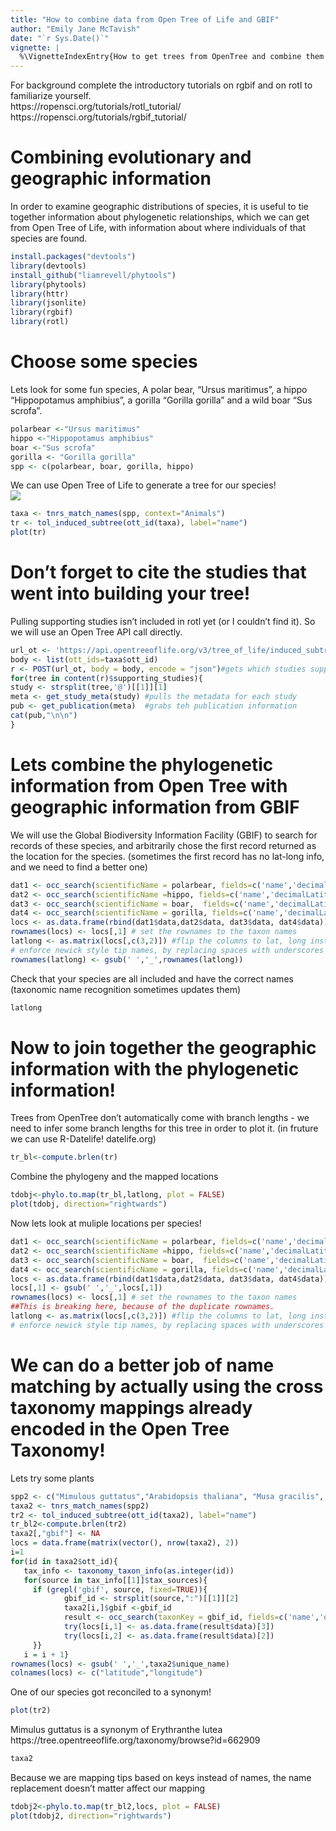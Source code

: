 ```yaml
---
title: "How to combine data from Open Tree of Life and GBIF"
author: "Emily Jane McTavish"
date: "`r Sys.Date()`"
vignette: |
  %\VignetteIndexEntry{How to get trees from OpenTree and combine them with GBIF location data.} %\VignetteEngine{knitr::rmarkdown} \usepackage[utf8]{inputenc}
---
```

For background complete the introductory tutorials on rgbif and on rotl to familiarize yourself.  
https://ropensci.org/tutorials/rotl_tutorial/  
https://ropensci.org/tutorials/rgbif_tutorial/  

# Combining evolutionary and geographic information
In order to examine geographic distributions of species, it is useful to tie together information about phylogenetic relationships, which we can get from Open Tree of Life, with information about where individuals of that species are found.

```r
install.packages("devtools")
library(devtools)
install_github("liamrevell/phytools")
library(phytools)
library(httr)
library(jsonlite)
library(rgbif)
library(rotl)


```


# Choose some species
Lets look for some fun species, 
A polar bear, "Ursus maritimus", a hippo "Hippopotamus amphibius", a gorilla "Gorilla gorilla" and a wild boar "Sus scrofa".

```r
polarbear <-"Ursus maritimus"
hippo <-"Hippopotamus amphibius"
boar <-"Sus scrofa"
gorilla <- "Gorilla gorilla"
spp <- c(polarbear, boar, gorilla, hippo)
```

We can use Open Tree of Life to generate a tree for our species!  
![](OpenTree-final-logo-copy.png)
```r
taxa <- tnrs_match_names(spp, context="Animals")
tr <- tol_induced_subtree(ott_id(taxa), label="name")
plot(tr)
```

# Don't forget to cite the studies that went into building your tree!
Pulling supporting studies isn't included in rotl yet (or I couldn't find it).
So we will use an Open Tree API call directly.

```r
url_ot <- 'https://api.opentreeoflife.org/v3/tree_of_life/induced_subtree'
body <- list(ott_ids=taxa$ott_id)
r <- POST(url_ot, body = body, encode = "json")#gets which studies support the subtree from  the open tree API
for(tree in content(r)$supporting_studies){
study <- strsplit(tree,'@')[[1]][1]
meta <- get_study_meta(study) #pulls the metadata for each study
pub <- get_publication(meta)  #grabs teh publication information
cat(pub,"\n\n")
}
```
# Lets combine the phylogenetic information from Open Tree with geographic information from GBIF


We will use the Global Biodiversity Information Facility (GBIF) to search for records of these species, and arbitrarily chose the first record returned as the location for the species. (sometimes the first record has no lat-long info, and we need to find a better one)


```r
dat1 <- occ_search(scientificName = polarbear, fields=c('name','decimalLatitude', 'decimalLongitude'), limit = 1)
dat2 <- occ_search(scientificName =hippo, fields=c('name','decimalLatitude', 'decimalLongitude'), limit = 1)
dat3 <- occ_search(scientificName = boar,  fields=c('name','decimalLatitude', 'decimalLongitude'), limit = 1)
dat4 <- occ_search(scientificName = gorilla, fields=c('name','decimalLatitude', 'decimalLongitude'), limit = 1)
locs <- as.data.frame(rbind(dat1$data,dat2$data, dat3$data, dat4$data)) #Combine the data from each species
rownames(locs) <- locs[,1] # set the rownames to the taxon names
latlong <- as.matrix(locs[,c(3,2)]) #flip the columns to lat, long instead of long,lat
# enforce newick style tip names, by replacing spaces with underscores
rownames(latlong) <- gsub(' ','_',rownames(latlong)) 
```

Check that your species are all included and have the correct names (taxonomic name recognition sometimes updates them)
```r
latlong
```


# Now to join together the geographic information with the phylogenetic information!
Trees from OpenTree don't automatically come with branch lengths - we need to infer some branch lengths for this tree in order to plot it. (in fruture we can use R-Datelife! datelife.org)

```r
tr_bl<-compute.brlen(tr)
```

Combine the phylogeny and the mapped locations
```r
tdobj<-phylo.to.map(tr_bl,latlong, plot = FALSE)
plot(tdobj, direction="rightwards")
```


Now lets look at muliple locations per species!
```r
dat1 <- occ_search(scientificName = polarbear, fields=c('name','decimalLatitude', 'decimalLongitude'), limit = 2)
dat2 <- occ_search(scientificName =hippo, fields=c('name','decimalLatitude', 'decimalLongitude'), limit = 2)
dat3 <- occ_search(scientificName = boar,  fields=c('name','decimalLatitude', 'decimalLongitude'), limit = 2)
dat4 <- occ_search(scientificName = gorilla, fields=c('name','decimalLatitude', 'decimalLongitude'), limit = 2)
locs <- as.data.frame(rbind(dat1$data,dat2$data, dat3$data, dat4$data)) #Combine the data from each species
locs[,1] <- gsub(' ','_',locs[,1])
rownames(locs) <- locs[,1] # set the rownames to the taxon names
##This is breaking here, because of the duplicate rownames.
latlong <- as.matrix(locs[,c(3,2)]) #flip the columns to lat, long instead of long,lat
# enforce newick style tip names, by replacing spaces with underscores
```

  
# We can do a better job of name matching by actually using the cross taxonomy mappings already encoded in the Open Tree Taxonomy!

Lets try some plants

```r
spp2 <- c("Mimulous guttatus","Arabidopsis thaliana", "Musa gracilis", "Carex capitata")
taxa2 <- tnrs_match_names(spp2)
tr2 <- tol_induced_subtree(ott_id(taxa2), label="name")
tr_bl2<-compute.brlen(tr2)
taxa2[,"gbif"] <- NA
locs = data.frame(matrix(vector(), nrow(taxa2), 2))
i=1
for(id in taxa2$ott_id){
   tax_info <- taxonomy_taxon_info(as.integer(id))
   for(source in tax_info[[1]]$tax_sources){
     if (grepl('gbif', source, fixed=TRUE)){
            gbif_id <- strsplit(source,":")[[1]][2]
            taxa2[i,]$gbif <-gbif_id
            result <- occ_search(taxonKey = gbif_id, fields=c('name','decimalLatitude', 'decimalLongitude'), limit = 1)
            try(locs[i,1] <- as.data.frame(result$data)[3])
            try(locs[i,2] <- as.data.frame(result$data)[2])
     }}
   i = i + 1}
rownames(locs) <- gsub(' ','_',taxa2$unique_name) 
colnames(locs) <- c("latitude","longitude")
```

One of our species got reconciled to a synonym! 
```r
plot(tr2)
```

Mimulus guttatus is a synonym of Erythranthe lutea 
https://tree.opentreeoflife.org/taxonomy/browse?id=662909

```r
taxa2
```
Because we are mapping tips based on keys instead of names, the name replacement doesn't matter affect our mapping

```r
tdobj2<-phylo.to.map(tr_bl2,locs, plot = FALSE)
plot(tdobj2, direction="rightwards")
```
